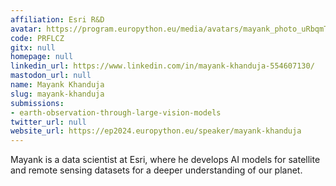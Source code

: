 ```yaml
---
affiliation: Esri R&D
avatar: https://program.europython.eu/media/avatars/mayank_photo_uRbqmT3.jpg
code: PRFLCZ
gitx: null
homepage: null
linkedin_url: https://www.linkedin.com/in/mayank-khanduja-554607130/
mastodon_url: null
name: Mayank Khanduja
slug: mayank-khanduja
submissions:
- earth-observation-through-large-vision-models
twitter_url: null
website_url: https://ep2024.europython.eu/speaker/mayank-khanduja
---
```


Mayank is a data scientist at Esri, where he develops AI models for satellite and remote sensing datasets for a deeper understanding of our planet.
